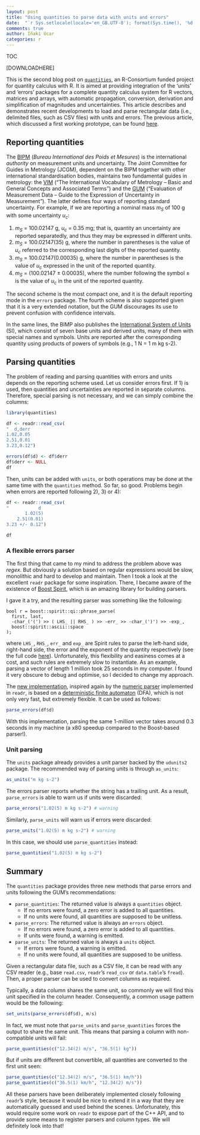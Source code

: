 ```yaml
---
layout: post
title: "Using quantities to parse data with units and errors"
date:  "`r Sys.setlocale(locale='en_GB.UTF-8'); format(Sys.time(), '%d %B, %Y')`"
comments: true
author: Iñaki Ucar
categories: r
---
```


<script src="https://cdnjs.cloudflare.com/ajax/libs/mathjax/2.7.0/MathJax.js?config=TeX-AMS-MML_HTMLorMML" type="text/javascript"></script>

TOC

[DOWNLOADHERE]

This is the second blog post on [`quantities`](https://github.com/r-quantities/quantities), an R-Consortium funded project for quantity calculus with R. It is aimed at providing integration of the 'units' and 'errors' packages for a complete quantity calculus system for R vectors, matrices and arrays, with automatic propagation, conversion, derivation and simplification of magnitudes and uncertainties. This article describes and demonstrates recent developments to load and parse rectangular data (i.e., delimited files, such as CSV files) with units and errors. The previous article, which discussed a first working prototype, can be found [here](https://www.r-spatial.org/r/2018/03/01/quantities-first-prototype.html).

## Reporting quantities

The [BIPM](http://www.bipm.org/) (*Bureau International des Poids et Mesures*) is the international *authority* on measurement units and uncertainty. The Joint Committee for Guides in Metrology (JCGM), dependent on the BIPM together with other international standardisation bodies, maintains two fundamental guides in metrology: the [VIM](http://www.bipm.org/vim) ("The International Vocabulary of Metrology -- Basic and General Concepts and Associated Terms") and the [GUM](https://www.bipm.org/en/publications/guides/gum.html) ("Evaluation of Measurement Data -- Guide to the Expression of Uncertainty in Measurement"). The latter defines four ways of reporting standard uncertainty. For example, if we are reporting a nominal mass $m_S$ of 100 g with some uncertainty $u_c$:

1) $m_S$ = 100.02147 g, $u_c$ = 0.35 mg; that is, quantity an uncertainty are reported separatedly, and thus they may be expressed in different units.
2) $m_S$ = 100.02147(35) g, where the number in parentheses is the value of $u_c$ referred to the corresponding last digits of the reported quantity.
3) $m_S$ = 100.02147(0.00035) g, where the number in parentheses is the value of $u_c$ expressed in the unit of the reported quantity.
4) $m_S$ = (100.02147 $\pm$ 0.00035), where the number following the symbol $\pm$ is the value of $u_c$ in the unit of the reported quantity.

The second scheme is the most compact one, and it is the default reporting mode in the `errors` package. The fourth scheme is also supported given that it is a very extended notation, but the GUM discourages its use to prevent confusion with confidence intervals.

In the same lines, the BIMP also publishes the [International System of Units](https://www.bipm.org/en/measurement-units/) (SI), which consist of seven base units and derived units, many of them with special names and symbols. Units are reported after the corresponding quantity using products of powers of symbols (e.g., 1 N = 1 m kg s-2).

## Parsing quantities

The problem of reading and parsing quantities with errors and units depends on the reporting scheme used. Let us consider errors first. If 1) is used, then quantities and uncertainties are reported in separate columns. Therefore, special parsing is not necessary, and we can simply combine the columns:

```r
library(quantities)

df <- readr::read_csv(
"  d,derr
1.02,0.05
2.51,0.01
3.23,0.12")

errors(df$d) <- df$derr
df$derr <- NULL
df
```

Then, units can be added with `units`, or both operations may be done at the same time with the `quantities` method. So far, so good. Problems begin when errors are reported following 2), 3) or 4):

```r
df <- readr::read_csv(
"           d
       1.02(5)
    2.51(0.01)
3.23 +/- 0.12")

df
```

### A flexible errors parser

The first thing that came to my mind to address the problem above was *regex*. But obviously a solution based on regular expressions would be slow, monolithic and hard to develop and maintain. Then I took a look at the excellent `readr` package for some inspiration. There, I became aware of the existence of [Boost Spirit](http://boost-spirit.com/home/), which is an amazing library for building parsers.

I gave it a try, and the resulting parser was something like the following:

```Rcpp
bool r = boost::spirit::qi::phrase_parse(
  first, last,
  -char_('(') >> ( LHS_ || RHS_ ) >> -err_ >> -char_(')') >> -exp_,
  boost::spirit::ascii::space
);
```

where `LHS_`, `RHS_`, `err_` and `exp_` are Spirit rules to parse the left-hand side, right-hand side, the error and the exponent of the quantity respectively (see the full code [here](https://github.com/r-quantities/quantities/blob/db422d68e5836f1be56a2e61da5e19bcf9677031/src/parse.h)). Unfortunately, this flexibility and easiness comes at a cost, and such rules are extremely slow to instantiate. As an example, parsing a vector of length 1 million took 25 seconds in my computer. I found it very obscure to debug and optimise, so I decided to change my approach.

The [new implementation](https://github.com/r-quantities/quantities/blob/224d09baab3d38b66c1b2755091ef8845e198cbf/src/parse.h), inspired again by the [numeric parser](https://github.com/tidyverse/readr/blob/8186639405afdbfbde5c8045f69d98b51a37acea/src/QiParsers.h#L40) implemented in `readr`, is based on a [deterministic finite automaton](https://en.wikipedia.org/wiki/Deterministic_finite_automaton) (DFA), which is not only very fast, but extremely flexible. It can be used as follows:

```r
parse_errors(df$d)
```

With this implementation, parsing the same 1-million vector takes around 0.3 seconds in my machine (a x80 speedup compared to the Boost-based parser!).

### Unit parsing

The `units` package already provides a unit parser backed by the `udunits2` package. The recommended way of parsing units is through `as_units`:

```r
as_units("m kg s-2")
```

The errors parser reports whether the string has a trailing unit. As a result, `parse_errors` is able to warn us if units were discarded:

```r
parse_errors("1.02(5) m kg s-2") # warning
```

Similarly, `parse_units` will warn us if errors were discarded:

```r
parse_units("1.02(5) m kg s-2") # warning
```

In this case, we should use `parse_quantities` instead:

```r
parse_quantities("1.02(5) m kg s-2")
```

## Summary

The `quantities` package provides three new methods that parse errors and units following the GUM's recommendations:

- `parse_quantities`: The returned value is always a `quantities` object.
    - If no errors were found, a zero error is added to all quantities.
    - If no units were found, all quantities are supposed to be unitless.
- `parse_errors`: The returned value is always an `errors` object.
    - If no errors were found, a zero error is added to all quantities.
    - If units were found, a warning is emitted.
- `parse_units`: The returned value is always a `units` object.
    - If errors were found, a warning is emitted.
    - If no units were found, all quantities are supposed to be unitless.

Given a rectangular data file, such as a CSV file, it can be read with any CSV reader (e.g., base `read.csv`, `readr`'s `read_csv` or `data.table`'s `fread`). Then, a proper parser can be used to convert columns as required.

Typically, a data column shares the same unit, so commonly we will find this unit specified in the column header. Consequently, a common usage pattern would be the following:

```r
set_units(parse_errors(df$d), m/s)
```

In fact, we must note that `parse_units` and `parse_quantities` forces the output to share the same unit. This means that parsing a column with non-compatible units will fail:

```r
parse_quantities(c("12.34(2) m/s", "36.5(1) kg"))
```

But if units are different but convertible, all quantities are converted to the first unit seen:

```r
parse_quantities(c("12.34(2) m/s", "36.5(1) km/h"))
parse_quantities(c("36.5(1) km/h", "12.34(2) m/s"))
```

All these parsers have been deliberately implemented closely following `readr`'s style, because it would be nice to extend it in a way that they are automatically guessed and used behind the scenes. Unfortunately, this would require some work on `readr` to expose part of the C++ API, and to provide some means to register parsers and column types. We will definitely look into that!
